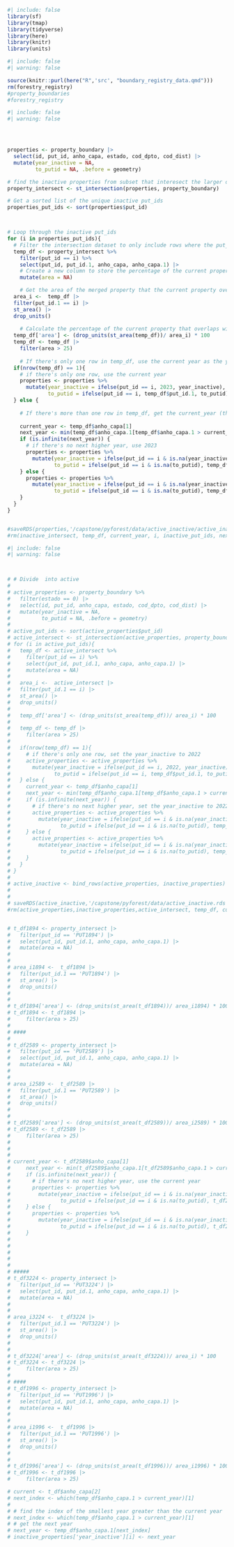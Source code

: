 ```r
#| include: false
library(sf)
library(tmap)
library(tidyverse)
library(here)
library(knitr)
library(units)
```

```r
#| include: false
#| warning: false

source(knitr::purl(here("R",'src', "boundary_registry_data.qmd")))
rm(forestry_registry)
#property_boundaries
#forestry_registry
```

```r
#| include: false
#| warning: false




properties <- property_boundary |> 
  select(id, put_id, anho_capa, estado, cod_dpto, cod_dist) |> 
  mutate(year_inactive = NA, 
         to_putid = NA, .before = geometry)

# find the inactive properties from subset that interesect the larger dataset
property_intersect <- st_intersection(properties, property_boundary) 

# Get a sorted list of the unique inactive put_ids
properties_put_ids <- sort(properties$put_id)



# Loop through the inactive put_ids
for (i in properties_put_ids){
  # Filter the intersection dataset to only include rows where the put_id matches the current iteration,and select only the put_id.1, anho_capa, and anho_capa.1 columns (put_id.1 is the ID of the property that this property was merged into, anho_capa is the year this property became inactive, and anho_capa.1 is theyear the property it was merged into became active)
  temp_df <- property_intersect %>%
    filter(put_id == i) %>%
    select(put_id, put_id.1, anho_capa, anho_capa.1) |>
    # Create a new column to store the percentage of the current property that overlaps with the merged property
    mutate(area = NA)

    # Get the area of the merged property that the current property overlaps with
  area_i <-  temp_df |>
  filter(put_id.1 == i) |>
  st_area() |>
  drop_units()
  
    # Calculate the percentage of the current property that overlaps with the merged property,and filter the temp_df to only include rows where this percentage is greater than 25%
  temp_df['area'] <- (drop_units(st_area(temp_df))/ area_i) * 100
  temp_df <- temp_df |>
    filter(area > 25)
  
    # If there's only one row in temp_df, use the current year as the year_inactive for the current property
  if(nrow(temp_df) == 1){
    # if there's only one row, use the current year
    properties <- properties %>% 
      mutate(year_inactive = ifelse(put_id == i, 2023, year_inactive),
             to_putid = ifelse(put_id == i, temp_df$put_id.1, to_putid))
  } else {
    
    # If there's more than one row in temp_df, get the current_year (the year the current property became inactive) and the next_year (the year the merged property became active after the current_year), and update the year_inactive and to_putid columns accordingly
    
    current_year <- temp_df$anho_capa[1]
    next_year <- min(temp_df$anho_capa.1[temp_df$anho_capa.1 > current_year])
    if (is.infinite(next_year)) {
      # if there's no next higher year, use 2023
      properties <- properties %>% 
        mutate(year_inactive = ifelse(put_id == i & is.na(year_inactive), 2023, year_inactive),
               to_putid = ifelse(put_id == i & is.na(to_putid), temp_df$put_id.1[which(temp_df$anho_capa == current_year)], to_putid))
    } else {
      properties <- properties %>% 
        mutate(year_inactive = ifelse(put_id == i & is.na(year_inactive), next_year, year_inactive),
               to_putid = ifelse(put_id == i & is.na(to_putid), temp_df$put_id.1[which(temp_df$anho_capa.1 == next_year)], to_putid))
    }
  }
}  


#saveRDS(properties,'/capstone/pyforest/data/active_inactive/active_inactive.rds')
#rm(inactive_intersect, temp_df, current_year, i, inactive_put_ids, next_year)
```





```r
#| include: false
#| warning: false



# # Divide  into active 
# 
# active_properties <- property_boundary %>%
#   filter(estado == 0) |>
#   select(id, put_id, anho_capa, estado, cod_dpto, cod_dist) |> 
#   mutate(year_inactive = NA, 
#          to_putid = NA, .before = geometry)
# 
# active_put_ids <- sort(active_properties$put_id)
# active_intersect <- st_intersection(active_properties, property_boundary)
# for (i in active_put_ids){
#   temp_df <- active_intersect %>%
#     filter(put_id == i) %>%
#     select(put_id, put_id.1, anho_capa, anho_capa.1) |>
#     mutate(area = NA)
#   
#   area_i <-  active_intersect |>
#   filter(put_id.1 == i) |>
#   st_area() |>
#   drop_units()
#   
#   temp_df['area'] <- (drop_units(st_area(temp_df))/ area_i) * 100
#   
#   temp_df <- temp_df |>
#     filter(area > 25)
# 
#   if(nrow(temp_df) == 1){
#     # if there's only one row, set the year_inactive to 2022
#     active_properties <- active_properties %>% 
#       mutate(year_inactive = ifelse(put_id == i, 2022, year_inactive),
#              to_putid = ifelse(put_id == i, temp_df$put_id.1, to_putid))
#   } else {
#     current_year <- temp_df$anho_capa[1]
#     next_year <- min(temp_df$anho_capa.1[temp_df$anho_capa.1 > current_year])
#     if (is.infinite(next_year)) {
#       # if there's no next higher year, set the year_inactive to 2022
#       active_properties <- active_properties %>% 
#         mutate(year_inactive = ifelse(put_id == i & is.na(year_inactive), 2022, year_inactive),
#                to_putid = ifelse(put_id == i & is.na(to_putid), temp_df$put_id.1[which(temp_df$anho_capa == current_year)], to_putid))
#     } else {
#       active_properties <- active_properties %>% 
#         mutate(year_inactive = ifelse(put_id == i & is.na(year_inactive), next_year, year_inactive),
#                to_putid = ifelse(put_id == i & is.na(to_putid), temp_df$put_id.1[which(temp_df$anho_capa.1 == next_year)], to_putid))
#     }
#   }
# }
# 
# active_inactive <- bind_rows(active_properties, inactive_properties)
# 
# 
# saveRDS(active_inactive,'/capstone/pyforest/data/active_inactive.rds')
#rm(active_properties,inactive_properties,active_intersect, temp_df, current_year, i, active_put_ids, next_year, property_boundary)



```

```r

# t_df1894 <- property_intersect |>
#   filter(put_id == 'PUT1894') |>
#   select(put_id, put_id.1, anho_capa, anho_capa.1) |>
#   mutate(area = NA) 
# 
# 
# area_i1894 <-  t_df1894 |>
#   filter(put_id.1 == 'PUT1894') |>
#   st_area() |>
#   drop_units()
# 
# 
# t_df1894['area'] <- (drop_units(st_area(t_df1894))/ area_i1894) * 100
# t_df1894 <- t_df1894 |>
#     filter(area > 25)
# 
# ####
# 
# t_df2589 <- property_intersect |>
#   filter(put_id == 'PUT2589') |>
#   select(put_id, put_id.1, anho_capa, anho_capa.1) |>
#   mutate(area = NA) 
# 
# 
# area_i2589 <-  t_df2589 |>
#   filter(put_id.1 == 'PUT2589') |>
#   st_area() |>
#   drop_units()
# 
# 
# t_df2589['area'] <- (drop_units(st_area(t_df2589))/ area_i2589) * 100
# t_df2589 <- t_df2589 |>
#     filter(area > 25)
# 
# 
# 
# current_year <- t_df2589$anho_capa[1]
#     next_year <- min(t_df2589$anho_capa.1[t_df2589$anho_capa.1 > current_year])
#     if (is.infinite(next_year)) {
#       # if there's no next higher year, use the current year
#       properties <- properties %>% 
#         mutate(year_inactive = ifelse(put_id == i & is.na(year_inactive), current_year, year_inactive),
#                to_putid = ifelse(put_id == i & is.na(to_putid), t_df2589$put_id.1[which(t_df2589$anho_capa == current_year)], to_putid))
#     } else {
#       properties <- properties %>% 
#         mutate(year_inactive = ifelse(put_id == i & is.na(year_inactive), next_year, year_inactive),
#                to_putid = ifelse(put_id == i & is.na(to_putid), t_df2589$put_id.1[which(t_df2589$anho_capa.1 == next_year)], to_putid))
#     }
#     
#     
#     
#     
# 
# #####
# t_df3224 <- property_intersect |>
#   filter(put_id == 'PUT3224') |>
#   select(put_id, put_id.1, anho_capa, anho_capa.1) |>
#   mutate(area = NA) 
# 
# 
# area_i3224 <-  t_df3224 |>
#   filter(put_id.1 == 'PUT3224') |>
#   st_area() |>
#   drop_units()
# 
# 
# t_df3224['area'] <- (drop_units(st_area(t_df3224))/ area_i) * 100
# t_df3224 <- t_df3224 |>
#     filter(area > 25)
# 
# ####
# t_df1996 <- property_intersect |>
#   filter(put_id == 'PUT1996') |>
#   select(put_id, put_id.1, anho_capa, anho_capa.1) |>
#   mutate(area = NA) 
# 
# 
# area_i1996 <-  t_df1996 |>
#   filter(put_id.1 == 'PUT1996') |>
#   st_area() |>
#   drop_units()
# 
# 
# t_df1996['area'] <- (drop_units(st_area(t_df1996))/ area_i1996) * 100
# t_df1996 <- t_df1996 |>
#     filter(area > 25)

# current <- t_df$anho_capa[2]
# next_index <- which(temp_df$anho_capa.1 > current_year)[1]
# 
# # find the index of the smallest year greater than the current year
# next_index <- which(temp_df$anho_capa.1 > current_year)[1]
# # get the next year
# next_year <- temp_df$anho_capa.1[next_index]
# inactive_properties['year_inactive'][i] <- next_year
```


